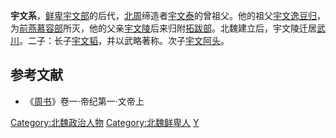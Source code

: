 '''宇文系'''，[[鲜卑|鲜卑]][[宇文部|宇文部]]的后代，[[北周|北周]]缔造者[[宇文泰|宇文泰]]的曾祖父。他的祖父[[宇文逸豆归|宇文逸豆归]]，为[[前燕|前燕]][[慕容部|慕容部]]所灭，他的父亲[[宇文陵|宇文陵]]后来归附[[拓跋部|拓跋部]]。北魏建立后，宇文陵迁居[[武川|武川]]。二子：长子[[宇文韬|宇文韬]]，并以武略著称。次子[[宇文阿头|宇文阿头]]。

==参考文献==
*《[[周书|周书]]》卷一·帝纪第一·文帝上

{{Portal|历史}}
[[Category:北魏政治人物|Category:北魏政治人物]]
[[Category:北魏鲜卑人|Category:北魏鲜卑人]]
[[Category:宇文部领袖|Y]]
